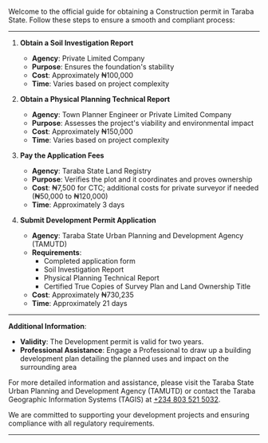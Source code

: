 Welcome to the official guide for obtaining a Construction permit in
Taraba State. Follow these steps to ensure a smooth and compliant process:

---

1. **Obtain a Soil Investigation Report**

   - **Agency**: Private Limited Company
   - **Purpose**: Ensures the foundation's stability
   - **Cost**: Approximately ₦100,000
   - **Time**: Varies based on project complexity

2. **Obtain a Physical Planning Technical Report**

   - **Agency**: Town Planner Engineer or Private Limited Company
   - **Purpose**: Assesses the project's viability and environmental impact
   - **Cost**: Approximately ₦150,000
   - **Time**: Varies based on project complexity

3. **Pay the Application Fees**

   - **Agency**: Taraba State Land Registry
   - **Purpose**: Verifies the plot and it coordinates and proves ownership
   - **Cost**: ₦7,500 for CTC; additional costs for private surveyor if needed (₦50,000 to ₦120,000)
   - **Time**: Approximately 3 days

4. **Submit Development Permit Application**

   - **Agency**: Taraba State Urban Planning and Development Agency (TAMUTD)
   - **Requirements**:
     - Completed application form
     - Soil Investigation Report
     - Physical Planning Technical Report
     - Certified True Copies of Survey Plan and Land Ownership Title
   - **Cost**: Approximately ₦730,235
   - **Time**: Approximately 21 days

---

**Additional Information**:

- **Validity**: The Development permit is valid for two years.
- **Professional Assistance**: Engage a Professional to draw up a building development plan detailing the planned uses and impact on the surrounding area

For more detailed information and assistance, please visit the Taraba State Urban Planning and Development Agency (TAMUTD) or contact the Taraba Geographic Information Systems (TAGIS) at [+234 803 521 5032](tel:+2348035215032).

We are committed to supporting your development projects and ensuring compliance with all regulatory requirements.

---
